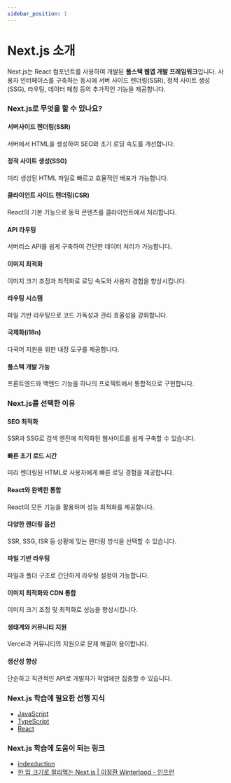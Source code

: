 ```yaml
---
sidebar_position: 1
---
```


# Next.js 소개

Next.js는 React 컴포넌트를 사용하여 개발된 **풀스택 웹앱 개발 프레임워크**입니다. 사용자 인터페이스를 구축하는 동시에 서버 사이드 렌더링(SSR), 정적 사이트 생성(SSG), 라우팅, 데이터 페칭 등의 추가적인 기능을 제공합니다.

### Next.js로 무엇을 할 수 있나요?

#### 서버사이드 렌더링(SSR)

서버에서 HTML을 생성하여 SEO와 초기 로딩 속도를 개선합니다.

#### 정적 사이트 생성(SSG)

미리 생성된 HTML 파일로 빠르고 효율적인 배포가 가능합니다.

#### 클라이언트 사이드 렌더링(CSR)

React의 기본 기능으로 동적 콘텐츠를 클라이언트에서 처리합니다.

#### API 라우팅

서버리스 API를 쉽게 구축하여 간단한 데이터 처리가 가능합니다.

#### 이미지 최적화

이미지 크기 조정과 최적화로 로딩 속도와 사용자 경험을 향상시킵니다.

#### 라우팅 시스템

파일 기반 라우팅으로 코드 가독성과 관리 효율성을 강화합니다.

#### 국제화(i18n)

다국어 지원을 위한 내장 도구를 제공합니다.

#### 풀스택 개발 가능

프론트엔드와 백엔드 기능을 하나의 프로젝트에서 통합적으로 구현합니다.

### Next.js를 선택한 이유

#### SEO 최적화

SSR과 SSG로 검색 엔진에 최적화된 웹사이트를 쉽게 구축할 수 있습니다.

#### 빠른 초기 로드 시간

미리 렌더링된 HTML로 사용자에게 빠른 로딩 경험을 제공합니다.

#### React와 완벽한 통합

React의 모든 기능을 활용하며 성능 최적화를 제공합니다.

#### 다양한 렌더링 옵션

SSR, SSG, ISR 등 상황에 맞는 렌더링 방식을 선택할 수 있습니다.

#### 파일 기반 라우팅

파일과 폴더 구조로 간단하게 라우팅 설정이 가능합니다.

#### 이미지 최적화와 CDN 통합

이미지 크기 조정 및 최적화로 성능을 향상시킵니다.

#### 생태계와 커뮤니티 지원

Vercel과 커뮤니티의 지원으로 문제 해결이 용이합니다.

#### 생산성 향상

단순하고 직관적인 API로 개발자가 작업에만 집중할 수 있습니다.

### Next.js 학습에 필요한 선행 지식

- [JavaScript](./../javascript)
- [TypeScript](./../typescript)
- [React](./../react)

### Next.js 학습에 도움이 되는 링크

- [indexduction](https://nextjs.org/docs)
- [한 입 크기로 잘라먹는 Next.js | 이정환 Winterlood - 인프런](https://www.inflearn.com/course/%ED%95%9C%EC%9E%85-%ED%81%AC%EA%B8%B0-nextjs)
